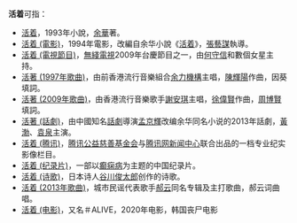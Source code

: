 '''活着'''可指：
*[[活着|活着]]，1993年小說，[[余華|余華]]著。
*[[活着_(電影)|活着 (電影)]]，1994年電影，改編自余华小說《[[活着|活着]]》，[[張藝謀|張藝謀]]執導。
*[[活着_(電視節目)|活着 (電視節目)]]，[[無綫電視|無綫電視]]2009年台慶節目之一，由[[何守信|何守信]]和數個女星主持。
*[[活著_(1997年歌曲)|活著 (1997年歌曲)]]，由前香港流行音樂組合[[余力機構|余力機構]]主唱，[[陳輝陽|陳輝陽]]作曲，因葵填詞。
*[[活著_(2009年歌曲)|活著 (2009年歌曲)]]，由香港流行音樂歌手[[謝安琪|謝安琪]]主唱，[[徐偉賢|徐偉賢]]作曲，[[周博賢|周博賢]]填詞。
*[[活著_(話劇)|活著 (話劇)]]，由中國知名[[話劇|話劇]]導演[[孟京輝|孟京輝]]改编余华同名小说的2013年話劇，[[黃渤|黃渤]]、[[袁泉|袁泉]]主演。
*[[活着_(腾讯)|活着 (腾讯)]]，[[腾讯公益慈善基金会|腾讯公益慈善基金会]]与[[腾讯网新闻中心|腾讯网新闻中心]]联合出品的一档专业纪实影像栏目。
*[[活着_(纪录片)|活着 (纪录片)]]，一部以[[癫痫病|癫痫病]]为主题的中国纪录片。
*[[活着_(诗歌)|活着 (诗歌)]]，日本诗人[[谷川俊太郎|谷川俊太郎]]创作的诗歌。
*[[活着_(2013年歌曲)|活着 (2013年歌曲)]]，城市民谣代表歌手[[郝云|郝云]]同名专辑及主打歌曲，郝云词曲唱。
*[[＃ALIVE|活着 (电影)]]，又名＃ALIVE，2020年电影，韩国丧尸电影

{{disambig|Cat=二字作品消歧義}}